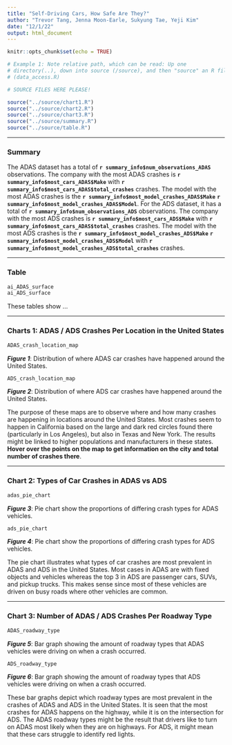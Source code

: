 ```yaml
---
title: "Self-Driving Cars, How Safe Are They?"
author: "Trevor Tang, Jenna Moon-Earle, Sukyung Tae, Yeji Kim"
date: "12/1/22"
output: html_document
---
```


```r
knitr::opts_chunk$set(echo = TRUE)
```

```r
# Example 1: Note relative path, which can be read: Up one
# directory(..), down into source (/source), and then "source" an R file
# (data_access.R)

# SOURCE FILES HERE PLEASE!

source("../source/chart1.R")
source("../source/chart2.R")
source("../source/chart3.R")
source("../source/summary.R")
source("../source/table.R")
```

---

### Summary

The ADAS dataset has a total of **`r summary_info$num_observations_ADAS`** observations. The company with the most ADAS crashes is **`r summary_info$most_cars_ADAS$Make`** with **`r summary_info$most_cars_ADAS$total_crashes`** crashes. The model with the most ADAS crashes is the **`r summary_info$most_model_crashes_ADAS$Make`** **`r summary_info$most_model_crashes_ADAS$Model`**. For the ADS dataset, it has a total of **`r summary_info$num_observations_ADS`** observations. The company with the most ADS crashes is **`r summary_info$most_cars_ADS$Make`** with **`r summary_info$most_cars_ADAS$total_crashes`** crashes. The model with the most ADS crashes is the **`r summary_info$most_model_crashes_ADS$Make`** **`r summary_info$most_model_crashes_ADS$Model`** with **`r summary_info$most_model_crashes_ADS$total_crashes`** crashes.

---

### Table
```r
ai_ADAS_surface
ai_ADS_surface
```
These tables show ...

---

### Charts 1: ADAS / ADS Crashes Per Location in the United States
```r
ADAS_crash_location_map
```

_**Figure 1**_: Distribution of where ADAS car crashes have happened around the United States.

```r
ADS_crash_location_map
```

_**Figure 2**_: Distribution of where ADS car crashes have happened around the United States.

The purpose of these maps are to observe where and how many crashes are happening in locations around the United States. Most crashes seem to happen in California based on the large and dark red circles found there (particularly in Los Angeles), but also in Texas and New York. The results might be linked to higher populations and manufacturers in these states. **Hover over the points on the map to get information on the city and total number of crashes there**.

---

### Chart 2: Types of Car Crashes in ADAS vs ADS
```r
adas_pie_chart
```
_**Figure 3**_: Pie chart show the proportions of differing crash types for ADAS vehicles.

```r
ads_pie_chart
```
_**Figure 4**_: Pie chart show the proportions of differing crash types for ADS vehicles.


The pie chart illustrates what types of car crashes are most prevalent in ADAS and ADS in the United States. Most cases in ADAS are with fixed objects and vehicles whereas the top 3 in ADS are passenger cars, SUVs, and pickup trucks. This makes sense since most of these vehicles are driven on busy roads where other vehicles are common. 

---

### Chart 3: Number of ADAS / ADS Crashes Per Roadway Type
```r
ADAS_roadway_type
```

_**Figure 5**_: Bar graph showing the amount of roadway types that ADAS vehicles were driving on when a crash occurred.

```r
ADS_roadway_type
```

_**Figure 6**_: Bar graph showing the amount of roadway types that ADS vehicles were driving on when a crash occurred.

These bar graphs depict which roadway types are most prevalent in the crashes of ADAS and ADS in the United States. It is seen that the most crashes for ADAS happens on the highway, while it is on the intersection for ADS. The ADAS roadway types might be the result that drivers like to turn on ADAS most likely when they are on highways. For ADS, it might mean that these cars struggle to identify red lights.
